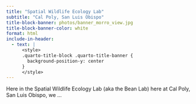 ```yaml
---
title: "Spatial Wildlife Ecology Lab"
subtitle: "Cal Poly, San Luis Obispo"
title-block-banner: photos/banner_morro_view.jpg
title-block-banner-color: white
format: html
include-in-header:
  - text: |
      <style>
      .quarto-title-block .quarto-title-banner {
        background-position-y: center
      }
      </style>
---
```

Here in the Spatial Wildlife Ecology Lab (aka the Bean Lab) here at Cal Poly, San Luis Obispo, we ...